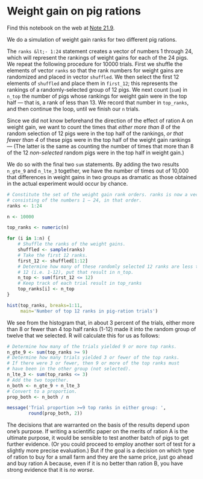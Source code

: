 # Weight gain on pig rations


Find this notebook on the web at
<a class="quarto-xref" href="https://resampling-stats.github.io/edition-3-r/testing_counts_1.html#nte-pig_rations">Note <span>21.9</span></a>.

We do a simulation of weight gain ranks for two different pig rations.

The `ranks &lt;- 1:24` statement creates a vector of numbers 1 through 24,
which will represent the rankings of weight gains for each of the 24
pigs. We repeat the following procedure for 10000 trials. First we
shuffle the elements of vector `ranks` so that the rank numbers for
weight gains are randomized and placed in vector `shuffled`. We then
select the first 12 elements of `shuffled` and place them in `first_12`;
this represents the rankings of a randomly-selected group of 12 pigs. We
next count (`sum`) in `n_top` the number of pigs whose rankings for
weight gain were in the top half — that is, a rank of less than 13. We
record that number in `top_ranks`, and then continue the loop, until we
finish our `n` trials.

Since we did not know beforehand the direction of the effect of ration A
on weight gain, we want to count the times that *either more than 8* of
the random selection of 12 pigs were in the top half of the rankings,
*or that fewer than 4* of these pigs were in the top half of the weight
gain rankings — (The latter is the same as counting the number of times
that more than 8 of the 12 *non-selected* random pigs were in the top
half in weight gain.)

We do so with the final two `sum` statements. By adding the two results
`n_gte_9` and `n_lte_3` together, we have the number of times out of
10,000 that differences in weight gains in two groups as dramatic as
those obtained in the actual experiment would occur by chance.

```r
# Constitute the set of the weight gain rank orders. ranks is now a vector
# consisting of the numbers 1 — 24, in that order.
ranks <- 1:24

n <- 10000

top_ranks <- numeric(n)

for (i in 1:n) {
    # Shuffle the ranks of the weight gains.
    shuffled <- sample(ranks)
    # Take the first 12 ranks.
    first_12 <- shuffled[1:12]
    # Determine how many of these randomly selected 12 ranks are less than
    # 12 (i.e. 1-12), put that result in n_top.
    n_top <- sum(first_12 <= 12)
    # Keep track of each trial result in top_ranks
    top_ranks[i] <- n_top
}

hist(top_ranks, breaks=1:11,
     main='Number of top 12 ranks in pig-ration trials')
```

We see from the histogram that, in about 3 percent of the trials, either
more than 8 or fewer than 4 top half ranks (1-12) made it into the
random group of twelve that we selected. R will calculate this for us as
follows:

```r
# Determine how many of the trials yielded 9 or more top ranks.
n_gte_9 <- sum(top_ranks >= 9)
# Determine how many trials yielded 3 or fewer of the top ranks.
# If there were 3 or fewer, then 9 or more of the top ranks must
# have been in the other group (not selected).
n_lte_3 <- sum(top_ranks <= 3)
# Add the two together.
n_both <- n_gte_9 + n_lte_3
# Convert to a proportion.
prop_both <- n_both / n

message('Trial proportion >=9 top ranks in either group: ',
        round(prop_both, 2))
```

The decisions that are warranted on the basis of the results depend upon
one’s purpose. If writing a scientific paper on the merits of ration A
is the ultimate purpose, it would be sensible to test another batch of
pigs to get further evidence. (Or you could proceed to employ another
sort of test for a slightly more precise evaluation.) But if the goal is
a decision on which type of ration to buy for a small farm and they are
the same price, just go ahead and buy ration A because, even if it is no
better than ration B, you have strong evidence that it is *no worse*.
